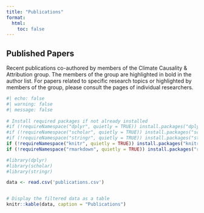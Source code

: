 ```yaml
---
title: "Publications"
format:
  html:
    toc: false
---
```


## Published Papers

Recent publications co-authored by members of the Climate Causality & Attribution group. The members of the group are highlighted in bold in the author list. For papers related to specific research topics or highlighted by members of the group, please consult the pages of individual researchers.

```r
#| echo: false
#| warning: false
#| message: false
 
# Install required packages if not already installed
#if (!requireNamespace("dplyr", quietly = TRUE)) install.packages("dplyr")
#if (!requireNamespace("scholar", quietly = TRUE)) install.packages("scholar")
#if (!requireNamespace("stringr", quietly = TRUE)) install.packages("stringr")
if (!requireNamespace("knitr", quietly = TRUE)) install.packages("knitr")
if (!requireNamespace("rmarkdown", quietly = TRUE)) install.packages("rmarkdown")

#library(dplyr)
#library(scholar)
#library(stringr)

data <- read.csv('publications.csv')


# Display the filtered data as a table
knitr::kable(data, caption = "Publications")
```
